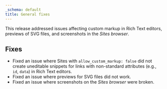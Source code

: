 ```yaml
---
_schema: default
title: General fixes
---
```

This release addressed issues affecting custom markup in Rich Text editors, previews of SVG files, and screenshots in the *Sites browser*.

## Fixes

* Fixed an issue where Sites with `allow_custom_markup: false` did not create uneditable snippets for links with non-standard attributes (e.g., `id`,  `data`) in Rich Text editors.
* Fixed an issue where previews for SVG files did not work.
* Fixed an issue where screenshots on the *Sites browser* were broken.